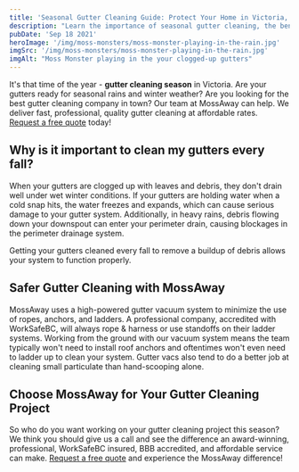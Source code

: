 ```yaml
---
title: 'Seasonal Gutter Cleaning Guide: Protect Your Home in Victoria, BC'
description: "Learn the importance of seasonal gutter cleaning, the benefits of MossAway's high-powered gutter vacuum system, and how to get a free quote for top-notch gutter cleaning services."
pubDate: 'Sep 18 2021'
heroImage: '/img/moss-monsters/moss-monster-playing-in-the-rain.jpg'
imgSrc: '/img/moss-monsters/moss-monster-playing-in-the-rain.jpg'
imgAlt: "Moss Monster playing in the your clogged-up gutters"
---
```


It's that time of the year - **gutter cleaning season** in Victoria. Are your gutters ready for seasonal rains and winter weather? Are you looking for the best gutter cleaning company in town? Our team at MossAway can help. We deliver fast, professional, quality gutter cleaning at affordable rates. [Request a free quote](/free-quote) today!

## Why is it important to clean my gutters every fall?

When your gutters are clogged up with leaves and debris, they don't drain well under wet winter conditions. If your gutters are holding water when a cold snap hits, the water freezes and expands, which can cause serious damage to your gutter system. Additionally, in heavy rains, debris flowing down your downspout can enter your perimeter drain, causing blockages in the perimeter drainage system.

Getting your gutters cleaned every fall to remove a buildup of debris allows your system to function properly.

## Safer Gutter Cleaning with MossAway

MossAway uses a high-powered gutter vacuum system to minimize the use of ropes, anchors, and ladders. A professional company, accredited with WorkSafeBC, will always rope & harness or use standoffs on their ladder systems. Working from the ground with our vacuum system means the team typically won't need to install roof anchors and oftentimes won't even need to ladder up to clean your system. Gutter vacs also tend to do a better job at cleaning small particulate than hand-scooping alone.

## Choose MossAway for Your Gutter Cleaning Project

So who do you want working on your gutter cleaning project this season? We think you should give us a call and see the difference an award-winning, professional, WorkSafeBC insured, BBB accredited, and affordable service can make. [Request a free quote](/free-quote) and experience the MossAway difference!
